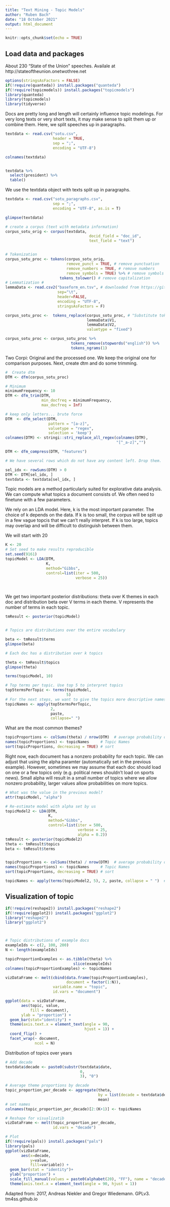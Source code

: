 ```yaml
---
title: "Text Mining - Topic Models"
author: "Ruben Bach"
date: "18 October 2021"
output: html_document
---
```


```r
knitr::opts_chunk$set(echo = TRUE)
```

## Load data and packages

About 230 “State of the Union” speeches. Availale at http://stateoftheunion.onetwothree.net

```r
options(stringsAsFactors = FALSE)
if(!require(quanteda)) install.packages("quanteda")
if(!require(topicmodels)) install.packages("topicmodels")
library(quanteda)
library(topicmodels)
library(tidyverse)
```

Docs are pretty long and length will certainly influence topic modelings. For very long texts or very short texts, it may make sense to split them up or combine them. Here, we split speeches up in paragraphs.

```r
textdata <- read.csv("sotu.csv", 
                     header = TRUE, 
                     sep = ";", 
                     encoding = "UTF-8")

colnames(textdata)


textdata %>%
  select(president) %>%
  table()

```


We use the textdata object with texts split up in paragraphs.

```r
textdata <- read.csv("sotu_paragraphs.csv", 
                     sep = ";", 
                     encoding = "UTF-8", as.is = T)

glimpse(textdata)

# create a corpus (text with metadata information)
corpus_sotu_orig <- corpus(textdata, 
                                     docid_field = "doc_id",
                                     text_field = "text")


# Tokenization
corpus_sotu_proc <- tokens(corpus_sotu_orig, 
                           remove_punct = TRUE, # remove punctuation
                           remove_numbers = TRUE, # remove numbers
                           remove_symbols = TRUE) %>% # remove symbols (for social media data, could remove everything except letters)
                        tokens_tolower() # remove capitalization
# Lemmatization #
lemmaData <- read.csv2("baseform_en.tsv", # downloaded from https://github.com/tm4ss/tm4ss.github.io/tree/master/resources
                       sep="\t", 
                       header=FALSE, 
                       encoding = "UTF-8", 
                       stringsAsFactors = F)

corpus_sotu_proc <-  tokens_replace(corpus_sotu_proc, # "Substitute token types based on vectorized one-to-one matching"
                                    lemmaData$V1, 
                                    lemmaData$V2,
                                    valuetype = "fixed") 

corpus_sotu_proc <- corpus_sotu_proc %>%
                             tokens_remove(stopwords("english")) %>%
                             tokens_ngrams(1) 
```

Two Corpi: Original and the processed one. We keep the original one for comparison purposes. Next, create dtm and do some trimming.

```r


#  Create dtm
DTM <- dfm(corpus_sotu_proc)

# Minimum
minimumFrequency <- 10
DTM <- dfm_trim(DTM, 
                min_docfreq = minimumFrequency,
                max_docfreq = Inf)

# keep only letters... brute force
DTM  <- dfm_select(DTM, 
                   pattern = "[a-z]", 
                   valuetype = "regex", 
                   selection = 'keep')
colnames(DTM) <- stringi::stri_replace_all_regex(colnames(DTM), 
                                                 "[^_a-z]","")

DTM <- dfm_compress(DTM, "features")

# We have several rows which do not have any content left. Drop them.

sel_idx <- rowSums(DTM) > 0
DTM <- DTM[sel_idx, ]
textdata <- textdata[sel_idx, ]
```

Topic models are a method particularly suited for explorative data analysis. We can compute what topics a document consists of. We often need to finetune with a few parameters.

We rely on an LDA model. Here, k is the most important parameter. The choice of k depends on the data. If k is too small, the corpus will be split up in a few vague topcis that we can't really interpret. If k is too large, topics may overlap and will be difficult to distinguish between them.

We will start with 20
```r
K <- 20
# Set seed to make results reproducible
set.seed(9161)
topicModel <- LDA(DTM, 
                  K, 
                  method="Gibbs", 
                  control=list(iter = 500, 
                               verbose = 25))

 
```


We get two important posterior distributions: theta over K themes in each doc and distribution beta over V terms in each theme. V represents the number of terms in each topic.

```r
tmResult <- posterior(topicModel)


# Topics are distributions over the entire vocabulary

beta <- tmResult$terms
glimpse(beta)            

# Each doc has a distribution over k topics

theta <- tmResult$topics
glimpse(theta)               

terms(topicModel, 10)

# Top terms per topic. Use top 5 to interpret topics
top5termsPerTopic <- terms(topicModel, 
                           5)
# For the next steps, we want to give the topics more descriptive names than just numbers. Therefore, we simply concatenate the five most likely terms of each topic to a string that represents a pseudo-name for each topic.
topicNames <- apply(top5termsPerTopic, 
                    2, 
                    paste, 
                    collapse=" ")
```

What are the most common themes?
```r

topicProportions <- colSums(theta) / nrow(DTM)  # average probability over all paragraphs
names(topicProportions) <- topicNames     # Topic Names
sort(topicProportions, decreasing = TRUE) # sort
```

Right now, each document has a nonzero probability for each topic. We can adjust that using the alpha paramter (automatically set in the previous example). However, sometimes we may assume that each doc should load on one or a few topics only (e.g. political news shouldn't load on sports news). Small alpha will result in a small number of topics where we allow nonzero probability, larger values allow probabilities on more topics.

```r
# What was the value in the previous model?
attr(topicModel, "alpha") 

# Re-estimate model with alpha set by us
topicModel2 <- LDA(DTM, 
                   K, 
                   method="Gibbs", 
                   control=list(iter = 500, 
                                verbose = 25, 
                                alpha = 0.2))
tmResult <- posterior(topicModel2)
theta <- tmResult$topics
beta <- tmResult$terms


topicProportions <- colSums(theta) / nrow(DTM)  # average probability over all paragraphs
names(topicProportions) <- topicNames     # Topic Names 
sort(topicProportions, decreasing = TRUE) # sort

topicNames <- apply(terms(topicModel2, 5), 2, paste, collapse = " ")  # top five terms per topic 
```


## Visualization of topic

```r
if(!require(reshape2)) install.packages("reshape2")
if(!require(ggplot2)) install.packages("ggplot2")
library("reshape2")
library("ggplot2")



# Topic distributions of example docs
exampleIds <- c(2, 100, 200)
N <- length(exampleIds)

topicProportionExamples <- as.tibble(theta) %>%
                              slice(exampleIds)
colnames(topicProportionExamples) <- topicNames

vizDataFrame <- melt(cbind(data.frame(topicProportionExamples), 
                           document = factor(1:N)), 
                     variable.name = "topic", 
                     id.vars = "document")  

ggplot(data = vizDataFrame, 
       aes(topic, value, 
           fill = document), 
       ylab = "proportion") + 
  geom_bar(stat="identity") +
  theme(axis.text.x = element_text(angle = 90, 
                                   hjust = 1)) +  
  coord_flip() +
  facet_wrap(~ document, 
             ncol = N)
```

Distribution of topics over years

```r
# Add decade
textdata$decade <- paste0(substr(textdata$date, 
                                 0, 
                                 3), "0")

# Average theme proportions by decade
topic_proportion_per_decade <- aggregate(theta, 
                                         by = list(decade = textdata$decade), 
                                         mean)
# set names
colnames(topic_proportion_per_decade)[2:(K+1)] <- topicNames

# Reshape for visualizatib
vizDataFrame <- melt(topic_proportion_per_decade, 
                     id.vars = "decade")

# Plot
if(!require(pals)) install.packages("pals")
library(pals)
ggplot(vizDataFrame, 
       aes(x=decade, 
           y=value, 
           fill=variable)) + 
  geom_bar(stat = "identity")+
  ylab("proportion") + 
  scale_fill_manual(values = paste0(alphabet(20), "FF"), name = "decade") + 
  theme(axis.text.x = element_text(angle = 90, hjust = 1))
```

Adapted from: 2017, Andreas Niekler and Gregor Wiedemann. GPLv3. tm4ss.github.io
